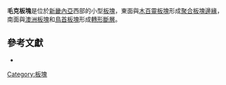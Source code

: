{{Infobox tectonic plate
| image = File:Maoke Plate map-fr.png
| alt = 毛克板塊與鄰近板塊
| type = [[板塊列表#微板塊|微板塊]]
| move_direction = 北方
| move_speed = {{convert|70|mm|in|abbr=off}}/1年
| geo_features = [[新幾內亞|新幾內亞]]
}}

'''毛克板塊'''是位於[[新畿內亞|新畿內亞]]西部的小型[[板塊|板塊]]，東面與[[木百靈板塊|木百靈板塊]]形成[[聚合板塊邊緣|聚合板塊邊緣]]，南面與[[澳洲板塊|澳洲板塊]]和[[鳥首板塊|鳥首板塊]]形成[[轉形斷層|轉形斷層]]。

==參考文獻==
*{{cite journal|last=Bird|first=P.|date=2003|title=An updated digital model of plate boundaries|journal=Geochemistry, Geophysics, Geosystems|volume=4|issue=3|pages=1027|url=http://peterbird.name/publications/2003_PB2002/2003_PB2002.htm|doi=10.1029/2001GC000252|access-date=2010-08-22|archive-date=2018-09-29|archive-url=https://web.archive.org/web/20180929214657/http://peterbird.name/publications/2003_PB2002/2003_PB2002.htm|dead-url=no}}

{{Tectonics-stub}}
{{地球板塊}}

{{DEFAULTSORT:Maoke Plate}}
[[Category:板塊|Category:板塊]]